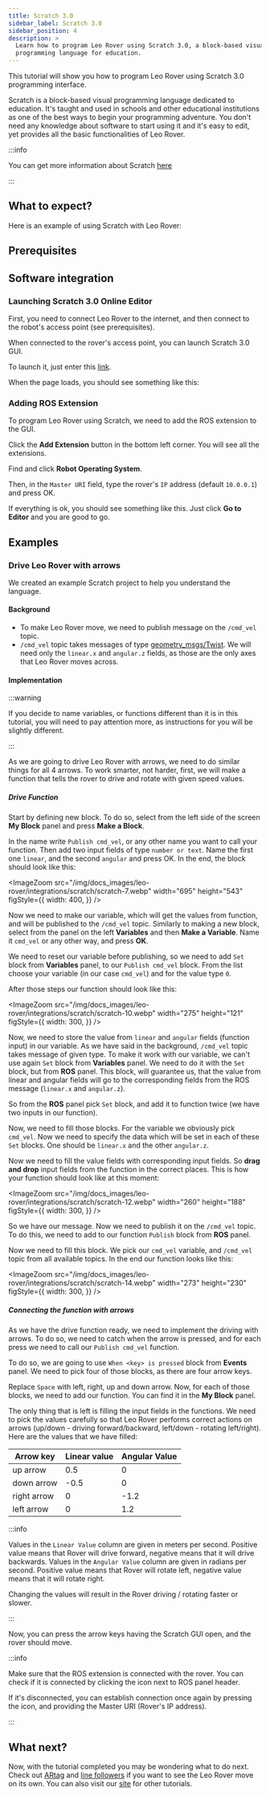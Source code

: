 ```yaml
---
title: Scratch 3.0
sidebar_label: Scratch 3.0
sidebar_position: 4
description: >
  Learn how to program Leo Rover using Scratch 3.0, a block-based visual
  programming language for education.
---
```



This tutorial will show you how to program Leo Rover using Scratch 3.0
programming interface.

Scratch is a block-based visual programming language dedicated to education.
It's taught and used in schools and other educational institutions as one of the
best ways to begin your programming adventure. You don't need any knowledge
about software to start using it and it's easy to edit, yet provides all the
basic functionalities of Leo Rover.

:::info

You can get more information about Scratch [here](https://scratch.mit.edu/about)

:::

## What to expect?

Here is an example of using Scratch with Leo Rover:

<div className="video-container">
  <LiteYouTubeEmbed
    id="UBC4wftwxf0"
    params="autoplay=0&autohide=1&showinfo=0&rel=0"
    poster="hqdefault"
    title="Leo Rover Unboxing and Getting Started"
    webp
  />
</div>

## Prerequisites

<LinkButton
  to="/docs/leo-rover/guides/connect-to-rover-ap"
  description="Connect to Leo Rover AP"
/>
<LinkButton
  to="/docs/leo-rover/guides/connect-to-network"
  description="Connect to a local network and the Internet"
/>

## Software integration

### Launching Scratch 3.0 Online Editor

First, you need to connect Leo Rover to the internet, and then connect to the
robot's access point (see prerequisites).

When connected to the rover's access point, you can launch Scratch 3.0 GUI.

To launch it, just enter this
[link](http://scratch3-ros.jsk.imi.i.u-tokyo.ac.jp).

When the page loads, you should see something like this:

<ImageZoom
  src="/img/docs_images/leo-rover/integrations/scratch/scratch-1.webp"
  width="1365"
  height="729"
/>

### Adding ROS Extension

To program Leo Rover using Scratch, we need to add the ROS extension to the GUI.

Click the **Add Extension** button in the bottom left corner. You will see all
the extensions.

<ImageZoom
  src="/img/docs_images/leo-rover/integrations/scratch/scratch-2.webp"
  width="1365"
  height="729"
/>

Find and click **Robot Operating System**.

<ImageZoom
  src="/img/docs_images/leo-rover/integrations/scratch/scratch-3.webp"
  width="1365"
  height="729"
/>

Then, in the `Master URI` field, type the rover's `IP` address (default
`10.0.0.1`) and press OK.

<ImageZoom
  src="/img/docs_images/leo-rover/integrations/scratch/scratch-4.webp"
  width="1365"
  height="729"
/>

If everything is ok, you should see something like this. Just click **Go to
Editor** and you are good to go.

<ImageZoom
  src="/img/docs_images/leo-rover/integrations/scratch/scratch-5.webp"
  width="1365"
  height="729"
/>

## Examples

### Drive Leo Rover with arrows

We created an example Scratch project to help you understand the language.

#### Background

- To make Leo Rover move, we need to publish message on the `/cmd_vel` topic.
- `/cmd_vel` topic takes messages of type
  [geometry_msgs/Twist](http://docs.ros.org/en/noetic/api/geometry_msgs/html/msg/Twist.html).
  We will need only the `linear.x` and `angular.z` fields, as those are the only
  axes that Leo Rover moves across.

#### Implementation

:::warning

If you decide to name variables, or functions different than it is in this
tutorial, you will need to pay attention more, as instructions for you will be
slightly different.

:::

As we are going to drive Leo Rover with arrows, we need to do similar things for
all 4 arrows. To work smarter, not harder, first, we will make a function that
tells the rover to drive and rotate with given speed values.

##### Drive Function

Start by defining new block. To do so, select from the left side of the screen
**My Block** panel and press **Make a Block**.

<ImageZoom
  src="/img/docs_images/leo-rover/integrations/scratch/scratch-6.webp"
  width="1365"
  height="729"
/>

In the name write `Publish cmd_vel`, or any other name you want to call your
function. Then add two input fields of type `number or text`. Name the first one
`linear`, and the second `angular` and press OK. In the end, the block should
look like this:

<ImageZoom
  src="/img/docs_images/leo-rover/integrations/scratch/scratch-7.webp"
  width="695"
  height="543"
  figStyle={{
    width: 400,
  }}
/>

Now we need to make our variable, which will get the values from function, and
will be published to the `/cmd_vel` topic. Similarly to making a new block,
select from the panel on the left **Variables** and then **Make a Variable**.
Name it `cmd_vel` or any other way, and press **OK**.

<ImageZoom
  src="/img/docs_images/leo-rover/integrations/scratch/scratch-8.webp"
  width="1365"
  height="729"
/>

We need to reset our variable before publishing, so we need to add `Set` block
from **Variables** panel, to our `Publish cmd_vel` block. From the list choose
your variable (in our case `cmd_vel`) and for the value type `0`.

<ImageZoom
  src="/img/docs_images/leo-rover/integrations/scratch/scratch-9.webp"
  width="1365"
  height="729"
/>

After those steps our function should look like this:

<ImageZoom
  src="/img/docs_images/leo-rover/integrations/scratch/scratch-10.webp"
  width="275"
  height="121"
  figStyle={{
    width: 300,
  }}
/>

Now, we need to store the value from `linear` and `angular` fields (function
input) in our variable. As we have said in the background, `/cmd_vel` topic
takes message of given type. To make it work with our variable, we can't use
again `Set` block from **Variables** panel. We need to do it with the `Set`
block, but from **ROS** panel. This block, will guarantee us, that the value
from linear and angular fields will go to the corresponding fields from the ROS
message (`linear.x` and `angular.z`).

So from the **ROS** panel pick `Set` block, and add it to function twice (we
have two inputs in our function).

<ImageZoom
  src="/img/docs_images/leo-rover/integrations/scratch/scratch-11.webp"
  width="1365"
  height="729"
/>

Now, we need to fill those blocks. For the variable we obviously pick `cmd_vel`.
Now we need to specify the data which will be set in each of these `Set` blocks.
One should be `linear.x` and the other `angular.z`.

Now we need to fill the value fields with corresponding input fields. So **drag
and drop** input fields from the function in the correct places. This is how
your function should look like at this moment:

<ImageZoom
  src="/img/docs_images/leo-rover/integrations/scratch/scratch-12.webp"
  width="260"
  height="188"
  figStyle={{
    width: 300,
  }}
/>

So we have our message. Now we need to publish it on the `/cmd_vel` topic. To do
this, we need to add to our function `Publish` block from **ROS** panel.

<ImageZoom
  src="/img/docs_images/leo-rover/integrations/scratch/scratch-13.webp"
  width="1365"
  height="729"
/>

Now we need to fill this block. We pick our `cmd_vel` variable, and `/cmd_vel`
topic from all available topics. In the end our function looks like this:

<ImageZoom
  src="/img/docs_images/leo-rover/integrations/scratch/scratch-14.webp"
  width="273"
  height="230"
  figStyle={{
    width: 300,
  }}
/>

##### Connecting the function with arrows

As we have the drive function ready, we need to implement the driving with
arrows. To do so, we need to catch when the arrow is pressed, and for each press
we need to call our `Publish cmd_vel` function.

To do so, we are going to use `When <key> is pressed` block from **Events**
panel. We need to pick four of those blocks, as there are four arrow keys.

<ImageZoom
  src="/img/docs_images/leo-rover/integrations/scratch/scratch-15.webp"
  width="1365"
  height="729"
/>

Replace `Space` with left, right, up and down arrow. Now, for each of those
blocks, we need to add our function. You can find it in the **My Block** panel.

The only thing that is left is filling the input fields in the functions. We
need to pick the values carefully so that Leo Rover performs correct actions on
arrows (up/down - driving forward/backward, left/down - rotating left/right).
Here are the values that we have filled:

| Arrow key   | Linear value | Angular Value |
| ----------- | ------------ | ------------- |
| up arrow    | 0.5          | 0             |
| down arrow  | -0.5         | 0             |
| right arrow | 0            | -1.2          |
| left arrow  | 0            | 1.2           |

:::info

Values in the `Linear Value` column are given in meters per second. Positive
value means that Rover will drive forward, negative means that it will drive
backwards. Values in the `Angular Value` column are given in radians per second.
Positive value means that Rover will rotate left, negative value means that it
will rotate right.

Changing the values will result in the Rover driving / rotating faster or
slower.

:::

Now, you can press the arrow keys having the Scratch GUI open, and the rover
should move.

:::info

Make sure that the ROS extension is connected with the rover. You can check if
it is connected by clicking the icon next to ROS panel header.

If it's disconnected, you can establish connection once again by pressing the
icon, and providing the Master URI (Rover's IP address).

:::

## What next?

Now, with the tutorial completed you may be wondering what to do next. Check out
[ARtag](/docs/leo-rover/integrations/leo-examples/follow-artag) and
[line followers](/docs/leo-rover/integrations/leo-examples/line-follower) if you
want to see the Leo Rover move on its own. You can also visit our
[site](/docs/leo-rover/getting-started) for other tutorials.
